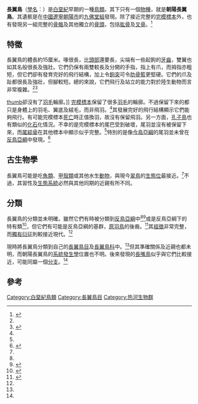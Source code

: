 
{{speciesbox
| name = 朝陽長翼鳥
| fossil_range = 早白堊紀, {{fossil range|120}}
| image = Longipteryx-Beijing Museum of Natural History.jpg
| image_caption =長翼鳥化石，[[北京自然博物館|北京自然博物館]]
| genus = Longipteryx
| parent_authority = Zhang ''et al.'', 2001
| species = chaoyangensis
| authority = Zhang ''et al.'', 2001
| synonyms = ''[[Camptodontornis|Camptodontornis]] yangi''? <small>(Li ''et al.'', 2010)</small><ref>{{Cite journal|author1=Xuri Wang |author2=Caizhi Shen |author3=Sizhao Liu |author4=Chunling Gao |author5=Xiaodong Cheng |author6=Fengjiao Zhang |year=2015 |title=New material of ''Longipteryx'' (Aves: Enantiornithes) from the Lower Cretaceous Yixian Formation of China with the first recognized avian tooth crenulations |journal=Zootaxa |volume=3941 |issue=4 |pages=565–578 |doi=10.11646/zootaxa.3941.4.5 |pmid=25947529 }}</ref>
}}

'''長翼鳥'''（[[學名|學名]]：{{lang|la|Longipteryx}}）是[[白堊紀|白堊紀]]早期的一種[[鳥類|鳥類]]。其下只有一個[[物種|物種]]，就是'''朝陽長翼鳥'''。其遺骸是在[[中國|中國]][[遼寧|遼寧]][[朝陽市|朝陽市]]的[[九佛堂組|九佛堂組]]發現。除了接近完整的[[完模標本|完模標本]]外，也有發現另一組完整的[[骨骼|骨骼]]及其他獨立的[[骨頭|骨頭]]，包括[[肱骨|肱骨]]及[[叉骨|叉骨]]。<ref name=zhang2001>{{Cite journal|author=Zhang, Fucheng; Zhou, Zhonghe; Hou, Lianhai & Gu, Gang|year=2001|title=Early diversification of birds: Evidence from a new opposite bird|journal=Chinese Science Bulletin|volume=46|issue=11|pages=945-9|url=http://www.ivpp.ac.cn/pdf/magazine193.pdf}}{{dead link|date=十一月 2017 |bot=InternetArchiveBot }}</ref>

==特徵==
長翼鳥的體長約15厘米。喙很長，比[[頭部|頭部]]還要長，尖端有一些起鉤的[[牙齒|牙齒]]，雙翼也如其名般很長及強壯。它們仍保有兩雙較長及分開的手指，指上有爪，而拇指亦粗短，但它們卻有發育完好的飛行結構，加上令[[鉤突|鉤突]]可令[[肋骨籃|肋骨籃]]更堅硬。它們的爪及趾都很長及強壯，但腳較短。總的來說，它們飛行及站立的能力對於陸生動物而言非常複雜。<ref name=zhang2001/><ref name=Lamanna2006>{{Cite journal|author=Lamanna, Matthew C.; You, Hailu; Harris, Jerald D.; Chiappe, Luis M.; Ji, Shuan; Lü, Junchang & Ji, Qiang|year=2006|title=A partial skeleton of an enantiornithine bird from the Early Cretaceous of northwestern China|journal=Acta Palaeontologica Polonica|volume=51|issue=3|pages=423–34|url=http://www.app.pan.pl/acta51/app51-423.pdf|access-date=2011-01-31|archive-date=2008-03-07|archive-url=https://web.archive.org/web/20080307225553/http://www.app.pan.pl/acta51/app51-423.pdf|dead-url=no}}</ref>

[[image:Longipteryx_chaoyangensis_2.JPG|thumb]]卻沒有了[[羽毛|羽毛]]輪廓。]]
[[完模標本|完模標本]]保留了很多[[羽毛|羽毛]]的輪廓。不過保留下來的都只是身體上的羽毛、翼底及絨毛，而非飛羽。<ref name=zhang2001/>其發展完好的飛行結構顯示它們能夠飛行。有可能完模標本[[死亡|死亡]]時正值換羽，故沒有保留飛羽。另一方面，[[孔子鳥|孔子鳥]]也有類似的[[化石|化石]]化情況。不幸的是完模標本的尾巴受到破壞，尾羽並沒有被保留下來，而[[尾綜骨|尾綜骨]]在其他標本中顯示似乎完整。<ref name=zhang2001/>特別的是像[[今鳥亞綱|今鳥亞綱]]的尾羽並未曾在[[反鳥亞綱|反鳥亞綱]]中發現。<ref name=Clarke2006>{{Cite journal|author=Clarke, Julia A.; Zhou, Zhonghe & Zhang, Fucheng|year=2006|title=Insight into the evolution of avian flight from a new clade of Early Cretaceous ornithurines from China and the morphology of ''Yixianornis grabaui''|journal=Journal of Anatomy|volume=208|issue=3|pages=287-308|doi=10.1111/j.1469-7580.2006.00534.x|url=http://www.blackwell-synergy.com/doi/pdf/10.1111/j.1469-7580.2006.00534.x}}{{Dead link|date=2019年10月 |bot=InternetArchiveBot |fix-attempted=yes }}</ref>

==古生物學==
長翼鳥可能是吃[[魚類|魚類]]、[[甲殼類|甲殼類]]或其他水生[[動物|動物]]，與現今[[翠鳥|翠鳥]]的[[生態位|生態位]]最接近。<ref name=zhang2001/>不過，其習性及[[生態系統|生態系統]]必然與其他同期的近親有所不同。

==分類==
長翼鳥的分類並未明確。雖然它們有時被分類到[[反鳥亞綱|反鳥亞綱]]中<ref name=zhang2001/><ref name=Gong2004>{{Cite journal|author=author=Gong, Enpu; Hou, Lianhai & Wang, Lixia|year=2004|title=Enantiornithine Bird with Diapsidian Skull and Its Dental Development in the Early Cretaceous in Liaoning, China|journal=Acta Geologica Sinica|volume=78|issue=1|pages=1-7|url=http://www.paper.edu.cn/downloadpaper.php?serial_number=gongenpu-3&type=2}}</ref>或是反鳥亞綱下的特有類<ref name=Mortimer2004a>{{Cite web|author=Mortimer, Michael|year=2004a|publisher=The Theropod Database|url=http://home.comcast.net/~eoraptor/Phylogeny%20of%20Taxa.html|title=Phylogeny of taxa|accessdate=2008-08-14|archiveurl=https://archive.is/20120630212337/http://home.comcast.net/~eoraptor/Phylogeny%20of%20Taxa.html|archivedate=2012-06-30|deadurl=yes}}</ref>，但它們有可能是反鳥亞綱的基群，[[原羽鳥|原羽鳥]]的後裔。<ref name=Mortimer2004b>{{Cite web|author=Mortimer, Michael|year=2004b|url=http://dml.cmnh.org/2004Feb/msg00422.html|title=Tyrannosauroids and dromaeosaurs|date=2004-02-21|accessdate=2007-10-29}}</ref>其[[祖徵|祖徵]]非常完整，而[[獨有衍征|獨有衍征]]則較接近現代。<ref name=zhang2001/>

現時將長翼鳥分類到自己的[[長翼鳥目|長翼鳥目]]及[[長翼鳥科|長翼鳥科]]中。<ref name=zhang2001/>但其準確關係及近親也都未明，而朝陽長翼鳥的[[系統發生學|系統發生學]]位置也不明。後來發現的[[長嘴鳥|長嘴鳥]]似乎與它們比較接近，可能同屬一個[[分支|分支]]。<ref name=Mortimer2004a/>

==參考==
{{reflist}}
{{近鳥型恐龍|E.}}
{{Taxonbar|from=Q1869545}}

[[Category:白堊紀鳥類|Category:白堊紀鳥類]]
[[Category:長翼鳥目|Category:長翼鳥目]]
[[Category:热河生物群|Category:热河生物群]]